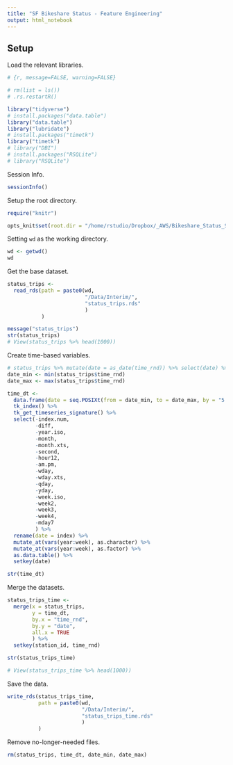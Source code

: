 ```yaml
---
title: "SF Bikeshare Status - Feature Engineering"
output: html_notebook
---
```



  
## Setup    
  Load the relevant libraries.
```r

# {r, message=FALSE, warning=FALSE}

# rm(list = ls())
# .rs.restartR()

library("tidyverse")
# install.packages("data.table")
library("data.table")
library("lubridate")
# install.packages("timetk")
library("timetk")
# library("DBI")
# install.packages("RSQLite")
# library("RSQLite")

```
  
    
  Session Info.
```r

sessionInfo()

```


  Setup the root directory.
```r

require("knitr")

opts_knit$set(root.dir = "/home/rstudio/Dropbox/_AWS/Bikeshare_Status_SF/")

```
  
    
  Setting `wd` as the working directory.
```r

wd <- getwd()
wd

```
  
    
  Get the base dataset.
```r

status_trips <-
  read_rds(path = paste0(wd,
                         "/Data/Interim/",
                         "status_trips.rds"
                         )
           )

message("status_trips")
str(status_trips)
# View(status_trips %>% head(1000))

```
  
    
  Create time-based variables.
```r

# status_trips %>% mutate(date = as_date(time_rnd)) %>% select(date) %>% distinct() %>% nrow()
date_min <- min(status_trips$time_rnd)
date_max <- max(status_trips$time_rnd)

time_dt <-
  data.frame(date = seq.POSIXt(from = date_min, to = date_max, by = "5 mins")) %>% 
  tk_index() %>% 
  tk_get_timeseries_signature() %>% 
  select(-index.num,
         -diff,
         -year.iso,
         -month,
         -month.xts,
         -second,
         -hour12,
         -am.pm,
         -wday,
         -wday.xts,
         -qday,
         -yday,
         -week.iso,
         -week2,
         -week3,
         -week4,
         -mday7
         ) %>% 
  rename(date = index) %>% 
  mutate_at(vars(year:week), as.character) %>% 
  mutate_at(vars(year:week), as.factor) %>% 
  as.data.table() %>% 
  setkey(date)

str(time_dt)

```
  
    
  Merge the datasets.
```r

status_trips_time <-
  merge(x = status_trips,
        y = time_dt,
        by.x = "time_rnd",
        by.y = "date",
        all.x = TRUE
        ) %>% 
  setkey(station_id, time_rnd)

str(status_trips_time)

# View(status_trips_time %>% head(1000))

```
  
    
  Save the data.
```r

write_rds(status_trips_time,
          path = paste0(wd,
                        "/Data/Interim/",
                        "status_trips_time.rds"
                        )
          )

```
  
    
  Remove no-longer-needed files.
```r

rm(status_trips, time_dt, date_min, date_max)

```


